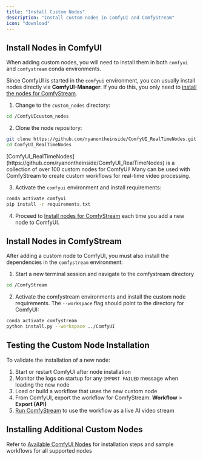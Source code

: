 ```yaml
---
title: "Install Custom Nodes"
description: "Install custom nodes in ComfyUI and ComfyStream"
icon: "download"
---
```


## Install Nodes in ComfyUI
When adding custom nodes, you will need to install them in both `comfyui` and `comfystream` conda environments.

<Note>Since ComfyUI is started in the `comfyui` environment, you can usually install nodes directly via **ComfyUI-Manager**. If you do this, you only need to [install the nodes for ComfyStream](#install-nodes-in-comfystream).</Note>

1. Change to the `custom_nodes` directory:

```bash
cd /ComfyUIcustom_nodes
```

2. Clone the node repository:
```bash
git clone https://github.com/ryanontheinside/ComfyUI_RealTimeNodes.git
cd ComfyUI_RealTimeNodes
```
<Info>
[ComfyUI_RealTimeNodes](https://github.com/ryanontheinside/ComfyUI_RealTimeNodes) is a collection of over 100 custom nodes for ComfyUI! Many can be used with ComfyStream to create custom workflows for real-time video processing.
</Info>

3. Activate the `comfyui` environment and install requirements:
```bash
conda activate comfyui
pip install -r requirements.txt
```

4. Proceed to [Install nodes for ComfyStream](#install-nodes-in-comfystream) each time you add a new node to ComfyUI.

## Install Nodes in ComfyStream
After adding a custom node to ComfyUI, you must also install the dependencies in the `comfystream` environment:

1. Start a new terminal session and navigate to the comfystream directory

```bash
cd /ComfyStream
```

2. Activate the comfystream environments and install the custom node requirements. The `--workspace` flag should point to the directory for ComfyUI:

```bash
conda activate comfystream
python install.py --workspace ../ComfyUI
```

## Testing the Custom Node Installation
To validate the installation of a new node:
1. Start or restart ComfyUI after node installation
2. Monitor the logs on startup for any `IMPORT FAILED` message when loading the new node
3. Load or build a workflow that uses the new custom node
4. From ComfyUI, export the workflow for ComfyStream: **Workflow** > **Export (API)**
5. [Run ComfyStream](./run-comfystream) to use the workflow as a live AI video stream

## Installing Additional Custom Nodes

Refer to [Available ComfyUI Nodes](../../technical/reference/available-nodes) for installation steps and sample workflows for all supported nodes
